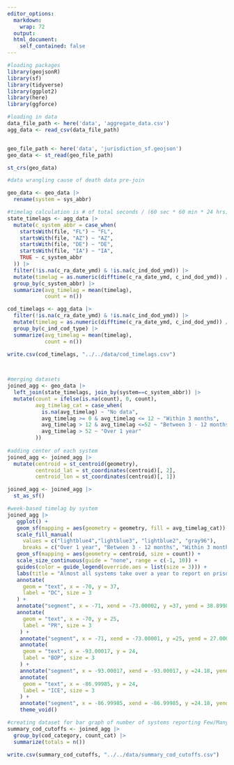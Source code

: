 ```yaml
---
editor_options: 
  markdown: 
    wrap: 72
  output:
  html_document:
    self_contained: false
---
```


```r
#loading packages
library(geojsonR) 
library(sf) 
library(tidyverse) 
library(ggplot2) 
library(here)
library(ggforce)
```

```r
#loading in data 
data_file_path <- here('data', 'aggregate_data.csv')
agg_data <- read_csv(data_file_path)


geo_file_path <- here('data', 'jurisdiction_sf.geojson')
geo_data <- st_read(geo_file_path)

st_crs(geo_data)
```

```r
#data wrangling cause of death data pre-join

geo_data <- geo_data |> 
  rename(system = sys_abbr)

#timelag calculation is # of total seconds / (60 sec * 60 min * 24 hrs)
state_timelags <- agg_data |> 
  mutate(c_system_abbr = case_when(
    startsWith(file, "FL") ~ "FL", 
    startsWith(file, "AZ") ~ "AZ",
    startsWith(file, "DE") ~ "DE", 
    startsWith(file, "IA") ~ "IA",
    TRUE ~ c_system_abbr
  )) |>
  filter(!is.na(c_ra_date_ymd) & !is.na(c_ind_dod_ymd)) |>
  mutate(timelag = as.numeric(difftime(c_ra_date_ymd, c_ind_dod_ymd)) / (60*60*24*7)) |>
  group_by(c_system_abbr) |>
  summarize(avg_timelag = mean(timelag),
            count = n())

cod_timelags <- agg_data |>
  filter(!is.na(c_ra_date_ymd) & !is.na(c_ind_dod_ymd)) |>
  mutate(timelag = as.numeric(difftime(c_ra_date_ymd, c_ind_dod_ymd)) / (60*60*24*7)) |>
  group_by(c_ind_cod_type) |>
  summarize(avg_timelag = mean(timelag),
            count = n())

write.csv(cod_timelags, "../../data/cod_timelags.csv")

  
```

```r

#merging datasets 
joined_agg <- geo_data |> 
  left_join(state_timelags, join_by(system==c_system_abbr)) |>
  mutate(count = ifelse(is.na(count), 0, count),
         avg_timelag_cat = case_when(
           is.na(avg_timelag) ~ "No data",
           avg_timelag >= 0 & avg_timelag <= 12 ~ "Within 3 months",
           avg_timelag > 12 & avg_timelag <=52 ~ "Between 3 - 12 months",
           avg_timelag > 52 ~ "Over 1 year"
         ))
  
#adding center of each system
joined_agg <- joined_agg |>
  mutate(centroid = st_centroid(geometry),
         centroid_lat = st_coordinates(centroid)[, 2],
         centroid_lon = st_coordinates(centroid)[, 1])

```

```r
joined_agg <- joined_agg |> 
  st_as_sf()

#week-based timelag by system
joined_agg |>
   ggplot() +
   geom_sf(mapping = aes(geometry = geometry, fill = avg_timelag_cat)) +
   scale_fill_manual(
     values = c("lightblue4","lightblue3", "lightblue2", "gray96"), 
     breaks = c("Over 1 year", "Between 3 - 12 months", "Within 3 months", "No data")) +
   geom_sf(mapping = aes(geometry = centroid, size = count)) +
   scale_size_continuous(guide = "none", range = c(-1, 10)) +
   guides(color = guide_legend(override.aes = list(size = 3))) +
   labs(title = "Almost all systems take over a year to report on prison mortalities", fill = "Death \nReporting Frequency") + 
   annotate(
     geom = "text", x = -70, y = 37, 
     label = "DC", size = 3
   ) +
   annotate("segment", x = -71, xend = -73.00002, y =37, yend = 38.89985) +
   annotate(
     geom = "text", x = -70, y = 25, 
     label = "PR", size = 3
    ) +
    annotate("segment", x = -71, xend = -73.00001, y =25, yend = 27.00015) +
    annotate(
     geom = "text", x = -93.00017, y = 24, 
     label = "BOP", size = 3
    ) +
    annotate("segment", x = -93.00017, xend = -93.00017, y =24.18, yend = 27.00001) +
    annotate(
     geom = "text", x = -86.99985, y = 24, 
     label = "ICE", size = 3
    ) +
    annotate("segment", x = -86.99985, xend = -86.99985, y =24.18, yend = 27.00012) +
    theme_void()

```


```r
#creating dataset for bar graph of number of systems reporting Few/Many/None for each COD
summary_cod_cutoffs <- joined_agg |>
  group_by(cod_category, count_cat) |>
  summarize(totals = n()) 

write.csv(summary_cod_cutoffs, "../../data/summary_cod_cutoffs.csv")

```